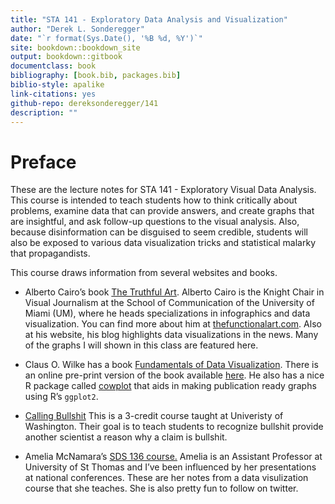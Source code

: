 ```yaml
--- 
title: "STA 141 - Exploratory Data Analysis and Visualization"
author: "Derek L. Sonderegger"
date: "`r format(Sys.Date(), '%B %d, %Y')`"
site: bookdown::bookdown_site
output: bookdown::gitbook
documentclass: book
bibliography: [book.bib, packages.bib]
biblio-style: apalike
link-citations: yes
github-repo: dereksonderegger/141
description: ""
---
```


# Preface {-}
These are the lecture notes for STA 141 - Exploratory Visual Data Analysis. This course is intended to teach students how to think critically about problems, examine data that can provide answers, and create graphs that are insightful, and ask follow-up questions to the visual analysis. Also, because disinformation can be disguised to seem credible, students will also be exposed to various data visualization tricks and statistical malarky that propagandists.

This course draws information from several websites and books.

* Alberto Cairo's book [The Truthful Art](https://www.amazon.com/dp/0321934075/ref=cm_sw_em_r_mt_dp_U_C6zxDbY6JT04F). Alberto Cairo is the Knight Chair in Visual Journalism at the School of Communication of the University of Miami (UM), where he heads specializations in infographics and data visualization. You can find more about him at [thefunctionalart.com](http://www.thefunctionalart.com). Also at his website, his blog highlights data visualizations in the news. Many of the graphs I will shown in this class are featured here. 

* Claus O. Wilke has a book [Fundamentals of Data Visualization](https://www.amazon.com/dp/1492031089/ref=cm_sw_em_r_mt_dp_U_DvAxDbV7NFYY6). There is an online pre-print version of the book available [here](https://serialmentor.com/dataviz/). He also has a nice R package called [cowplot](https://cran.r-project.org/web/packages/cowplot/vignettes/introduction.html) that aids in making publication ready graphs using R's `ggplot2`.

* [Calling Bullshit](https://callingbullshit.org) This is a 3-credit course taught at Univeristy of Washington. Their goal is to teach students to recognize bullshit provide another scientist a reason why a claim is bullshit.

* Amelia McNamara's [SDS 136 course.](http://www.amelia.mn/sds136/index.html) Amelia is an Assistant Professor at University of St Thomas and I've been influenced by her presentations at national conferences. These are her notes from a data visulization course that she teaches. She is also pretty fun to follow on twitter.

